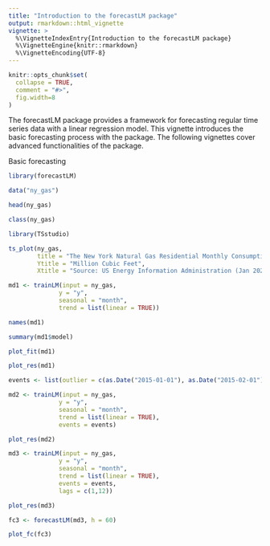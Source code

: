 ```yaml
---
title: "Introduction to the forecastLM package"
output: rmarkdown::html_vignette
vignette: >
  %\VignetteIndexEntry{Introduction to the forecastLM package}
  %\VignetteEngine{knitr::rmarkdown}
  %\VignetteEncoding{UTF-8}
---
```


```r
knitr::opts_chunk$set(
  collapse = TRUE,
  comment = "#>",
  fig.width=8
)
```



The forecastLM package provides a framework for forecasting regular time series data with a linear regression model. This vignette introduces the basic forecasting process with the package. The following vignettes cover advanced functionalities of the package.

Basic forecasting

```r
library(forecastLM)

data("ny_gas")
```


```r
head(ny_gas)

class(ny_gas)
```





```r
library(TSstudio)

ts_plot(ny_gas,
        title = "The New York Natural Gas Residential Monthly Consumptio",
        Ytitle = "Million Cubic Feet",
        Xtitle = "Source: US Energy Information Administration (Jan 2020)")
```




```r
md1 <- trainLM(input = ny_gas, 
              y = "y",
              seasonal = "month",
              trend = list(linear = TRUE))
```


```r
names(md1)
```

```r
summary(md1$model)
```

```r
plot_fit(md1)
```

```r
plot_res(md1)
```


```r

events <- list(outlier = c(as.Date("2015-01-01"), as.Date("2015-02-01"), as.Date("2018-01-01"), as.Date("2019-01-01")))
```



```r
md2 <- trainLM(input = ny_gas, 
              y = "y",
              seasonal = "month",
              trend = list(linear = TRUE),
              events = events)
```




```r
plot_res(md2)
```


```r
md3 <- trainLM(input = ny_gas, 
              y = "y",
              seasonal = "month",
              trend = list(linear = TRUE),
              events = events,
              lags = c(1,12))
```




```r
plot_res(md3)
```






```r
fc3 <- forecastLM(md3, h = 60)
```






```r
plot_fc(fc3)
```



